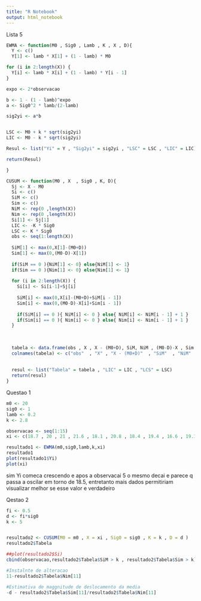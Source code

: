 ```yaml
---
title: "R Notebook"
output: html_notebook
---
```




Lista 5

```r
EWMA <- function(M0 , Sig0 , Lamb , K , X , D){
  Y <- c()
  Y[1] <- lamb * X[1] + (1 - lamb) * M0

for (i in 2:length(X)) {
  Y[i] <- lamb * X[i] + (1 - lamb) * Y[i - 1]
}

expo <- 2*observacao

b <- 1 - (1 - lamb)^expo
a <- Sig0^2 * lamb/(2-lamb)

sig2yi <- a*b


LSC <- M0 + k * sqrt(sig2yi)
LIC <- M0 - k * sqrt(sig2yi)

Resul <- list("Yi" = Y , "Sig2yi" = sig2yi , "LSC" = LSC , "LIC" = LIC)

return(Resul)

}

CUSUM <- function(M0 , X  , Sig0 , K, D){
  Sj <- X - M0
  Si <- c()
  SiM <- c()
  Sim <- c()
  NiM <- rep(0 ,length(X))
  Nim <- rep(0 ,length(X))
  Si[1] <- Sj[1]
  LIC <- -K * Sig0
  LSC <- K * Sig0
  obs <- seq(1:length(X))
  
  SiM[1] <- max(0,X[1]-(M0+D))
  Sim[1] <- max(0,(M0-D)-X[1])
  
  if(SiM == 0 ){NiM[1] <- 0} else{NiM[1] <- 1}
  if(Sim == 0 ){Nim[1] <- 0} else{Nim[1] <- 1}
  
  for (i in 2:length(X)) {
    Si[i] <- Si[i-1]+Sj[i]
    
    SiM[i] <- max(0,X[i]-(M0+D)+SiM[i - 1])
    Sim[i] <- max(0,(M0-D)-X[i]+Sim[i - 1])
    
    if(SiM[i] == 0 ){ NiM[i] <- 0 } else{ NiM[i] <- NiM[i - 1] + 1 }
    if(Sim[i] == 0 ){ Nim[i] <- 0 } else{ Nim[i] <- Nim[i - 1] + 1 }
  }
  
  
  
  tabela <- data.frame(obs , X , X - (M0+D), SiM, NiM , (M0-D)-X , Sim , Nim)
  colnames(tabela) <- c("obs"  , "X" , "X - (M0+D)"  , "SiM"  , "NiM"  , "(M0-D)-X "  , "Sim"  , "Nim")
  
  
  resul <- list("Tabela" = tabela , "LIC" = LIC , "LCS" = LSC)
  return(resul)
}


```



Questao 1
```r
m0 <- 20
sig0 <- 1
lamb <- 0.2
k <- 2.8

observacao <- seq(1:15)
xi <- c(18.7 , 20 , 21 , 21.6 , 18.1 , 20.8 , 18.4 , 19.4 , 16.6 , 19.1 , 18.6 , 17.4 , 18.2 , 17.5 , 19)

resultado1 <- EWMA(m0,sig0,lamb,k,xi)
resultado1
plot(resultado1$Yi)
plot(xi)

```
sim Yi comeca crescendo e apos a observacai 5 o  mesmo decai e parece q passa a oscilar em torno de 18.5, entretanto mais dados permitiriam visualizar melhor se esse valor e verdadeiro


Qestao 2
```r
fi <- 0.5
d <- fi*sig0
k <- 5


resultado2 <- CUSUM(M0 = m0 , X = xi , Sig0 = sig0 , K = k , D = d )
resultado2$Tabela

##plot(resultado2$Si)
cbind(observacao,resultado2$Tabela$SiM > k , resultado2$Tabela$Sim > k)

#Instalnte de alteracao
11-resultado2$Tabela$Nim[11]

#Estimativa de maggnitude de deslocamento da media
-d - resultado2$Tabela$Sim[11]/resultado2$Tabela$Nim[11]

```

